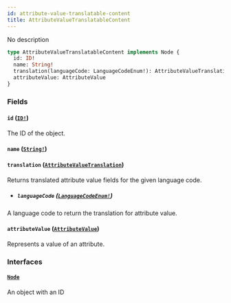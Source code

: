 ```yaml
---
id: attribute-value-translatable-content
title: AttributeValueTranslatableContent
---
```


No description

```graphql
type AttributeValueTranslatableContent implements Node {
  id: ID!
  name: String!
  translation(languageCode: LanguageCodeEnum!): AttributeValueTranslation
  attributeValue: AttributeValue
}
```

### Fields

#### `id` ([`ID!`](/api-reference/scalars/id.mdx))

The ID of the object.

#### `name` ([`String!`](/api-reference/scalars/string.mdx))

#### `translation` ([`AttributeValueTranslation`](/api-reference/objects/attribute-value-translation.mdx))

Returns translated attribute value fields for the given language code.

- ##### `languageCode` ([`LanguageCodeEnum!`](/api-reference/enums/language-code-enum.mdx))

A language code to return the translation for attribute value.

#### `attributeValue` ([`AttributeValue`](/api-reference/objects/attribute-value.mdx))

Represents a value of an attribute.

### Interfaces

#### [`Node`](/api-reference/interfaces/node.mdx)

An object with an ID

